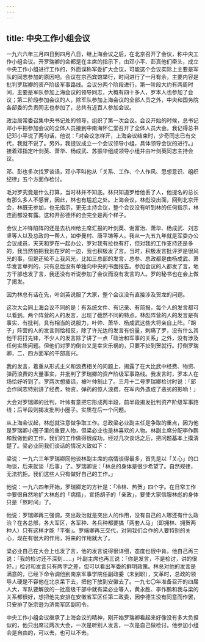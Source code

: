 ```yaml
---
---
---
```

title: 中央工作小组会议
---




一九六六年三月四日到四月八日，继上海会议之后，在北京召开了会议，称中央工作小组会议。开罗瑞卿的会都是在主席的指示下，由邓小平、彭真他们牵头，成立中央工作小组进行工作的，外面误称军委扩大会议，可能这个会议实际上主要是军队的同志参加的原因吧。会议在京西宾馆举行，时间进行了一月有余，主要内容是批判罗瑞卿的资产阶级军事路线。会议分两个阶段进行，第一阶段大约有两周时间，主要是军队参加上海会议的领导同志，大概有四十多人，罗本人也参加了会议；第二阶段参加会议的人，除军队参加上海会议的全部人员之外，中央和国务院各部委的负责同志也参加了，总共有近百人参加会议。

政治局常委召集中央书记处的领导，组织了第一次会议。会议开始的时候，总书记邓小平把参加会议的全体人员接到中南海怀仁堂召开了全体人员大会。我记得总书记邓小平说了两句话，他说：「对会议怎样开，上海会议结束时，少奇同志已有交代，我就不说了。另外，我提议成立一个会议领导小组，具体领导会议的进行。」接着邓指定叶剑英、萧华、杨成武、苏振华组成领导小组并由叶剑英同志主持会议。

邓、彭也多次找罗谈话，邓小平叫他从「关系、工作、个人作风、思想意识、组织纪律」五个方面作检讨。

毛对罗究竟是什么打算，当时林并不知底。林只知道罗给他丢了人，他提名的总长有那么多人不感冒，因此，林也有尴尬之处。上海会议，林彪没出面，回到北京开会，林既无参加，也无指示，更无主持会议，整个会议没有听到林的任何指示，林连面都没有露。这和开彭德怀的会完全是两个样子。

会议上冲锋陷阵的还是去杭州给主席汇报的叶剑英、谢富治、萧华、杨成武、刘志坚等人以及总政的一帮人，如李曼村、唐平铸等人。我从一九五九年就是军委办公会议成员，天天和罗在一起办公，罗对我有拉也有打，但对我的工作支持还是多的，我当然怕把我划在罗的一边，我也积极发了言。当时，积极发言批评罗是很风光的事，但是还轮不上我风光，比如三总部的发言，总参、总政都是由杨成武、萧华发言单列的，只有总后没有单独向中央的书面报告。参加会议的人都发了言，地方干部也发了言，我还没有听说参加了会议而没有发言的人。罗的秘书也在会上做了揭发。

因为林总有话在先，叶剑英说服了大家，整个会议没有直接涉及贺龙的问题。

这次大会同上海会议不同的是：有系统文件、有记录、有简报，每个人的发言都可以看到。两个阵营的人的发言，出现了截然不同的特点。林彪阵营的人的发言是有事实、有批判，具有相当的说服力，叶帅、萧华、杨成武这些大将亲自上阵。「胡子」阵营的人的发言则恰相反，除了许光达的发言有份量，刺痛了罗，没有什么其他干将打先锋，不少人的发言除了讲了一点「政治和军事的关系」之外，没有涉及任何实质问题。但他们对罗的倒台又是幸灾乐祸的，只要不扯到贺就行。打倒罗瑞卿，二、四方面军的干部高兴。

我的发言，着重从形式主义和浪费相关的问题上，揭露了在大比武中经费、物资、弹药浪费的大量事实，并批判了罗瑞卿的资产阶级军事路线。我发言时，罗本人在场恰好听到了。罗两次想插话，被叶帅制止了。三月十二号罗瑞卿检讨时说：「邱会作同志特别讲了经费，物资，弹药的惊人浪费，在军内外造成了恶劣的影响！」

大会对罗瑞卿的批判，叶帅有意把它形成两半段，前半段揭发批判资产阶级军事路线；后半段则揭发批判小圈子。实质在后一个问题。

从上海会议起，林彪就注意做争取工作。总政梁必业副主任是争取的重点，因为他是罗瑞卿小圈子里的重要人物，但梁必业也是林喜欢的人物。林副主席分配李作鹏和我做他的工作，我们的工作做得很成功，经过几次谈话之后，把问题基本上摸清楚了。梁必业同我们谈话的情况大致如下：

梁说：一九六三年罗瑞卿同他谈林副主席的病情谈得最多，首先是以「关心」的口吻谈，后来就谈「后事」了。罗瑞卿说：「林总的身体是很少希望了。自然规律，无法抗拒。我们这些人只有做好自己的工作。」

他说：一九六四年开始，罗瑞卿定的方针是：「冷林、热贺」四个字。在日常工作中要很自然地扩大林彪的「病情」，宣扬胡子的「亲政」，要使大家信服林彪的身体只是「熬时间」了。

他说：罗瑞卿再三强调，突出政治就是突出人的作用，没有自己的人哪还有什么政治？在各总部，各大军区，各军种、各兵种都要搞「两套人马」（即拥林、拥贺两种人）只有这样才能「平衡」。罗端卿再三交代，对同我们合作的人要特别的关心，现在有很大的作用，将来的作用就大了。

梁必业自己在大会上也发了言，他的发言说得很详细，态度也很中肯。他自己再三说：「我的检讨还不深刻……」叶副主席也再三说：「你是发言，不是检讨，讲的很好。」检讨和发言只有两字之差，但可以看出军委的鲜明政策。林总对他的发言是满意的，已经下命令调他到南京军事学院任副政委（未到职），文革时，总政的领导人硬是不容他在北京呆下去，把他下放到安徽去了。一九七〇年准备召开的四届人大，军队要解放的一批高级干部中就有梁必业等人，黄永胜、李作鹏和我与梁的关系都很好，想把他先安排在安徽省军区任第二政委，因李德生没有同意而作罢，只安排了张宗逊为济南军区副司令。

中央工作小组会议继承了上海会议的精神，刚开始罗瑞卿看起来好像没有多大负担似的，他只出席过两次大会，一次是听别人发言，一次是自己做检讨。他参加小组会是自由的，可以去，也可以不去。